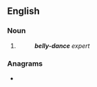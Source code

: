 {{also|belly dance}}
==English==

===Noun===
{{head|en|noun}}

# {{attributive form of|belly dance|lang=en|nodot=1}}
#: '''''belly-dance''' expert''

===Anagrams===
* {{anagrams|en|a=abcdeellny|call-by-need}}